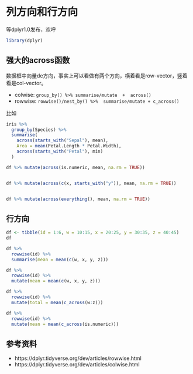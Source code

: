 # 列方向和行方向 {#colwise}

等dplyr1.0发布，欢呼

```r
library(dplyr)
```


## 强大的across函数


数据框中向量de方向，事实上可以看做有两个方向，横着看是row-vector，竖着看是col-vector。

- colwise:  `group_by() %>% summarise/mutate  +  across()`
- rowwise:  `rowwise()/nest_by() %>%  summarise/mutate + c_across()`



比如

```r
iris %>%
  group_by(Species) %>%
  summarise(
    across(starts_with("Sepal"), mean),
    Area = mean(Petal.Length * Petal.Width),
    across(starts_with("Petal"), min)
  )
```



```r
df %>% mutate(across(is.numeric, mean, na.rm = TRUE))


df %>% mutate(across(c(x, starts_with("y")), mean, na.rm = TRUE))


df %>% mutate(across(everything(), mean, na.rm = TRUE))
```


## 行方向

```r
df <- tibble(id = 1:6, w = 10:15, x = 20:25, y = 30:35, z = 40:45)
df

df %>% 
  rowwise(id) %>% 
  summarise(mean = mean(c(w, x, y, z)))

df %>% 
  rowwise(id) %>% 
  mutate(mean = mean(c(w, x, y, z)))

df %>% 
  rowwise(id) %>% 
  mutate(total = mean(c_across(w:z)))

df %>% 
  rowwise(id) %>% 
  mutate(mean = mean(c_across(is.numeric)))
```





## 参考资料

- https://dplyr.tidyverse.org/dev/articles/rowwise.html
- https://dplyr.tidyverse.org/dev/articles/colwise.html
